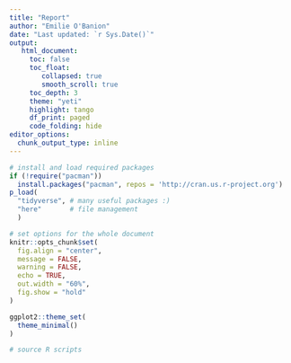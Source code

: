 ```yaml
---
title: "Report"
author: "Emilie O'Banion"
date: "Last updated: `r Sys.Date()`"
output: 
   html_document:
     toc: false
     toc_float:
        collapsed: true
        smooth_scroll: true
     toc_depth: 3
     theme: "yeti"
     highlight: tango
     df_print: paged
     code_folding: hide
editor_options: 
  chunk_output_type: inline
---
```


<style>
.math {
font-size: small;
}
</style>

```r
# install and load required packages
if (!require("pacman")) 
  install.packages("pacman", repos = 'http://cran.us.r-project.org')
p_load(
  "tidyverse", # many useful packages :) 
  "here"       # file management 
  )

# set options for the whole document 
knitr::opts_chunk$set(
  fig.align = "center", 
  message = FALSE, 
  warning = FALSE, 
  echo = TRUE,
  out.width = "60%", 
  fig.show = "hold"
)

ggplot2::theme_set(
  theme_minimal()
)

# source R scripts


```
